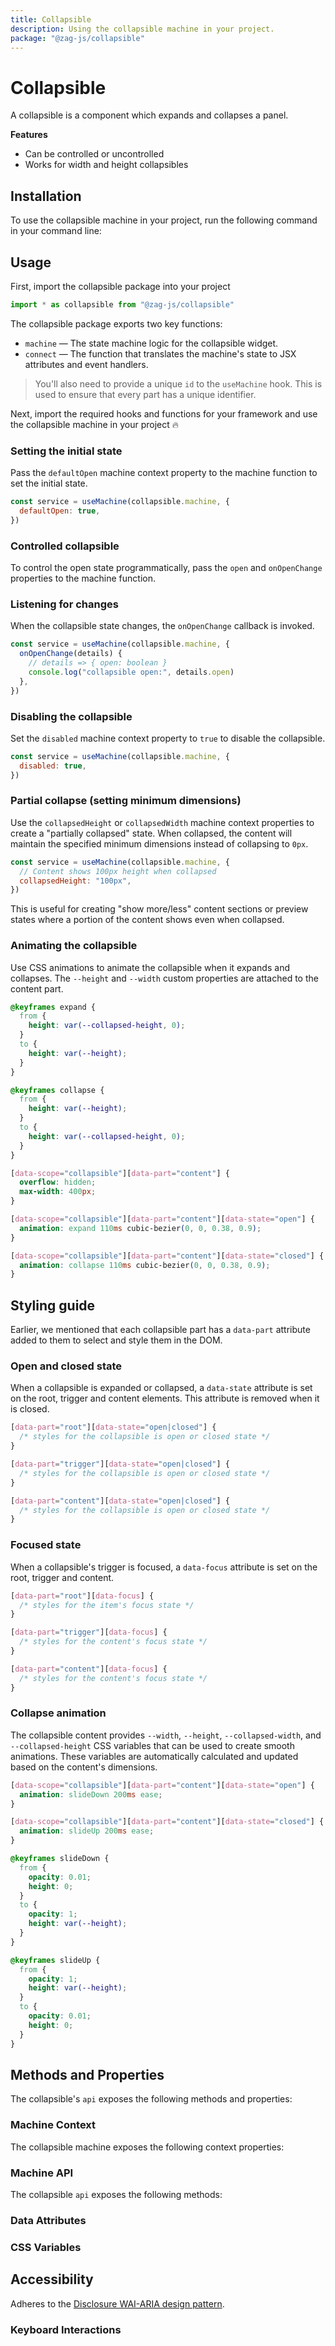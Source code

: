 ```yaml
---
title: Collapsible
description: Using the collapsible machine in your project.
package: "@zag-js/collapsible"
---
```


# Collapsible

A collapsible is a component which expands and collapses a panel.

<Resources pkg="@zag-js/collapsible" />

<Showcase id="Collapsible" />

**Features**

- Can be controlled or uncontrolled
- Works for width and height collapsibles

## Installation

To use the collapsible machine in your project, run the following command in
your command line:

<CodeSnippet id="collapsible/installation.mdx" />

## Usage

First, import the collapsible package into your project

```jsx
import * as collapsible from "@zag-js/collapsible"
```

The collapsible package exports two key functions:

- `machine` — The state machine logic for the collapsible widget.
- `connect` — The function that translates the machine's state to JSX attributes
  and event handlers.

> You'll also need to provide a unique `id` to the `useMachine` hook. This is
> used to ensure that every part has a unique identifier.

Next, import the required hooks and functions for your framework and use the
collapsible machine in your project 🔥

<CodeSnippet id="collapsible/usage.mdx" />

### Setting the initial state

Pass the `defaultOpen` machine context property to the machine function to set
the initial state.

```jsx
const service = useMachine(collapsible.machine, {
  defaultOpen: true,
})
```

### Controlled collapsible

To control the open state programmatically, pass the `open` and `onOpenChange`
properties to the machine function.

<CodeSnippet id="collapsible/controlled.mdx" />

### Listening for changes

When the collapsible state changes, the `onOpenChange` callback is invoked.

```jsx {2-5}
const service = useMachine(collapsible.machine, {
  onOpenChange(details) {
    // details => { open: boolean }
    console.log("collapsible open:", details.open)
  },
})
```

### Disabling the collapsible

Set the `disabled` machine context property to `true` to disable the
collapsible.

```jsx {2}
const service = useMachine(collapsible.machine, {
  disabled: true,
})
```

### Partial collapse (setting minimum dimensions)

Use the `collapsedHeight` or `collapsedWidth` machine context properties to
create a "partially collapsed" state. When collapsed, the content will maintain
the specified minimum dimensions instead of collapsing to `0px`.

```jsx {3}
const service = useMachine(collapsible.machine, {
  // Content shows 100px height when collapsed
  collapsedHeight: "100px",
})
```

This is useful for creating "show more/less" content sections or preview states
where a portion of the content shows even when collapsed.

### Animating the collapsible

Use CSS animations to animate the collapsible when it expands and collapses. The
`--height` and `--width` custom properties are attached to the content part.

```css
@keyframes expand {
  from {
    height: var(--collapsed-height, 0);
  }
  to {
    height: var(--height);
  }
}

@keyframes collapse {
  from {
    height: var(--height);
  }
  to {
    height: var(--collapsed-height, 0);
  }
}

[data-scope="collapsible"][data-part="content"] {
  overflow: hidden;
  max-width: 400px;
}

[data-scope="collapsible"][data-part="content"][data-state="open"] {
  animation: expand 110ms cubic-bezier(0, 0, 0.38, 0.9);
}

[data-scope="collapsible"][data-part="content"][data-state="closed"] {
  animation: collapse 110ms cubic-bezier(0, 0, 0.38, 0.9);
}
```

## Styling guide

Earlier, we mentioned that each collapsible part has a `data-part` attribute
added to them to select and style them in the DOM.

### Open and closed state

When a collapsible is expanded or collapsed, a `data-state` attribute is set on
the root, trigger and content elements. This attribute is removed when it is
closed.

```css
[data-part="root"][data-state="open|closed"] {
  /* styles for the collapsible is open or closed state */
}

[data-part="trigger"][data-state="open|closed"] {
  /* styles for the collapsible is open or closed state */
}

[data-part="content"][data-state="open|closed"] {
  /* styles for the collapsible is open or closed state */
}
```

### Focused state

When a collapsible's trigger is focused, a `data-focus` attribute is set on the
root, trigger and content.

```css
[data-part="root"][data-focus] {
  /* styles for the item's focus state */
}

[data-part="trigger"][data-focus] {
  /* styles for the content's focus state */
}

[data-part="content"][data-focus] {
  /* styles for the content's focus state */
}
```

### Collapse animation

The collapsible content provides `--width`, `--height`, `--collapsed-width`, and
`--collapsed-height` CSS variables that can be used to create smooth animations.
These variables are automatically calculated and updated based on the content's
dimensions.

```css
[data-scope="collapsible"][data-part="content"][data-state="open"] {
  animation: slideDown 200ms ease;
}

[data-scope="collapsible"][data-part="content"][data-state="closed"] {
  animation: slideUp 200ms ease;
}

@keyframes slideDown {
  from {
    opacity: 0.01;
    height: 0;
  }
  to {
    opacity: 1;
    height: var(--height);
  }
}

@keyframes slideUp {
  from {
    opacity: 1;
    height: var(--height);
  }
  to {
    opacity: 0.01;
    height: 0;
  }
}
```

## Methods and Properties

The collapsible's `api` exposes the following methods and properties:

### Machine Context

The collapsible machine exposes the following context properties:

<ContextTable name="collapsible" />

### Machine API

The collapsible `api` exposes the following methods:

<ApiTable name="collapsible" />

### Data Attributes

<DataAttrTable name="collapsible" />

### CSS Variables

<CssVarTable name="collapsible" />

## Accessibility

Adheres to the
[Disclosure WAI-ARIA design pattern](https://www.w3.org/WAI/ARIA/apg/patterns/disclosure).

### Keyboard Interactions

<KeyboardTable name="collapsible" />
